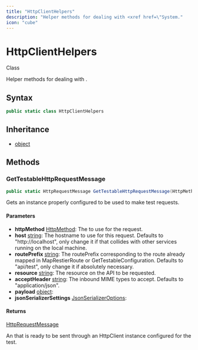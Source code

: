 ```yaml
---
title: "HttpClientHelpers"
description: "Helper methods for dealing with <xref href=\"System."
icon: "cube"
---
```


# HttpClientHelpers

<Badge variant="outline">Class</Badge>

Helper methods for dealing with <xref href="System.Net.Http.HttpRequestMessage" data-throw-if-not-resolved="false"></xref>.

## Syntax

```csharp
public static class HttpClientHelpers
```

## Inheritance

- [object](https://learn.microsoft.com/dotnet/api/system.object)

## Methods

### GetTestableHttpRequestMessage

```csharp
public static HttpRequestMessage GetTestableHttpRequestMessage(HttpMethod httpMethod, string host = "http://localhost/", string routePrefix = "api/tests/", string resource = "", string acceptHeader = "application/json", object payload = null, JsonSerializerOptions jsonSerializerSettings = null)
```

Gets an <xref href="System.Net.Http.HttpRequestMessage" data-throw-if-not-resolved="false"></xref> instance properly configured to be used to make test requests.

#### Parameters

- **httpMethod** [HttpMethod](https://learn.microsoft.com/dotnet/api/system.net.http.httpmethod): The <xref href="System.Net.Http.HttpMethod" data-throw-if-not-resolved="false"></xref> to use for the request.
- **host** [string](https://learn.microsoft.com/dotnet/api/system.string): The hostname to use for this request. Defaults to "http://localhost", only change it if that collides with other services running on the local machine.
- **routePrefix** [string](https://learn.microsoft.com/dotnet/api/system.string): The routePrefix corresponding to the route already mapped in MapRestierRoute or GetTestableConfiguration. Defaults to "api/test", only change it if absolutely necessary.
- **resource** [string](https://learn.microsoft.com/dotnet/api/system.string): The resource on the API to be requested.
- **acceptHeader** [string](https://learn.microsoft.com/dotnet/api/system.string): The inbound MIME types to accept. Defaults to "application/json".
- **payload** [object](https://learn.microsoft.com/dotnet/api/system.object): 
- **jsonSerializerSettings** [JsonSerializerOptions](https://learn.microsoft.com/dotnet/api/system.text.json.jsonserializeroptions): 

#### Returns

[HttpRequestMessage](https://learn.microsoft.com/dotnet/api/system.net.http.httprequestmessage)

An <xref href="System.Net.Http.HttpRequestMessage" data-throw-if-not-resolved="false"></xref> that is ready to be sent through an HttpClient instance configured for the test.


